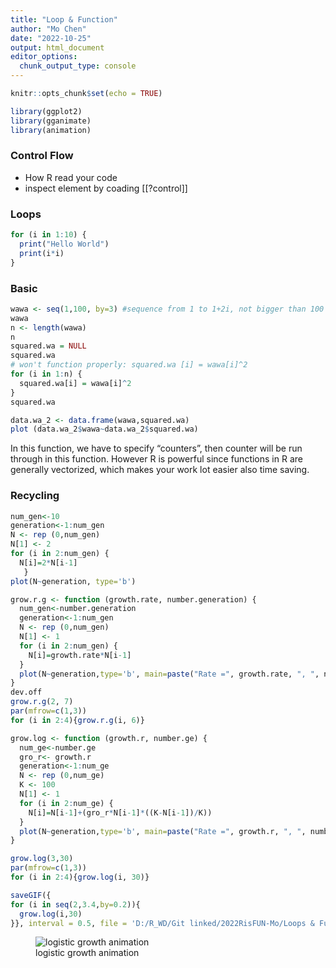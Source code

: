 ```yaml
---
title: "Loop & Function"
author: "Mo Chen"
date: "2022-10-25"
output: html_document
editor_options: 
  chunk_output_type: console
---
```


```r
knitr::opts_chunk$set(echo = TRUE)
```

```r
library(ggplot2)
library(gganimate)
library(animation)
```

### Control Flow 
 * How R read your code
 * inspect element by coading [[?control]]
 
### Loops
```r
for (i in 1:10) {
  print("Hello World") 
  print(i*i)
}
```

### Basic
```r
wawa <- seq(1,100, by=3) #sequence from 1 to 1+2i, not bigger than 100 
wawa
n <- length(wawa)
n
squared.wa = NULL
squared.wa
# won't function properly: squared.wa [i] = wawa[i]^2
for (i in 1:n) {
  squared.wa[i] = wawa[i]^2
}
squared.wa

data.wa_2 <- data.frame(wawa,squared.wa)
plot (data.wa_2$wawa~data.wa_2$squared.wa)

```

In this function, we have to specify "counters", then counter will be run through in this function.
However R is powerful since functions in R are generally vectorized, which makes your work lot easier also time saving.

### Recycling 
```r
num_gen<-10 
generation<-1:num_gen 
N <- rep (0,num_gen)
N[1] <- 2
for (i in 2:num_gen) { 
  N[i]=2*N[i-1]
   }
plot(N~generation, type='b')
```

```r
grow.r.g <- function (growth.rate, number.generation) { 
  num_gen<-number.generation
  generation<-1:num_gen
  N <- rep (0,num_gen)
  N[1] <- 1
  for (i in 2:num_gen) {
    N[i]=growth.rate*N[i-1] 
  }
  plot(N~generation,type='b', main=paste("Rate =", growth.rate, ", ", number.generation, "generations"))
}
dev.off
grow.r.g(2, 7)
par(mfrow=c(1,3))
for (i in 2:4){grow.r.g(i, 6)}
```

```r
grow.log <- function (growth.r, number.ge) { 
  num_ge<-number.ge
  gro_r<- growth.r
  generation<-1:num_ge
  N <- rep (0,num_ge)
  K <- 100
  N[1] <- 1
  for (i in 2:num_ge) {
    N[i]=N[i-1]+(gro_r*N[i-1]*((K-N[i-1])/K))
  }
  plot(N~generation,type='b', main=paste("Rate =", growth.r, ", ", number.ge, "generations"))
}

grow.log(3,30)
par(mfrow=c(1,3))
for (i in 2:4){grow.log(i, 30)}
```

```r
saveGIF({
for (i in seq(2,3.4,by=0.2)){
  grow.log(i,30)
}}, interval = 0.5, file = 'D:/R_WD/Git linked/2022RisFUN-Mo/Loops & Functions/Logistic_growth.gif')
```

![logistic growth animation](D:/R_WD/Git linked/2022RisFUN-Mo/Loops & Functions/Logistic_growth.gif)

